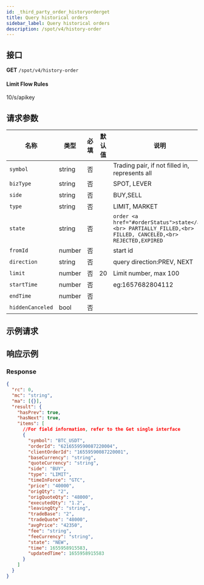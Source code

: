 ```yaml
---
id: _third_party_order_historyorderget
title: Query historical orders
sidebar_label: Query historical orders
description: /spot/v4/history-order
---
```


## 接口

**GET** `/spot/v4/history-order`

#### **Limit Flow Rules**

10/s/apikey

## 请求参数

| 名称 | 类型 | 必填 | 默认值 | 说明 | 范围 |
| --- | --- | --- | --- | --- | --- |
| `symbol` | string | 否 |  | Trading pair, if not filled in, represents all |  |
| `bizType` | string | 否 |  | SPOT, LEVER |  |
| `side` | string | 否 |  | BUY,SELL |  |
| `type` | string | 否 |  | LIMIT, MARKET |  |
| `state` | string | 否 |  | `order <a href="#orderStatus">state</a>, <br> PARTIALLY_FILLED,<br> FILLED, CANCELED,<br> REJECTED,EXPIRED` |  |
| `fromId` | number | 否 |  | start id |  |
| `direction` | string | 否 |  | query direction:PREV, NEXT |  |
| `limit` | number | 否 | 20 | Limit number, max 100 |  |
| `startTime` | number | 否 |  | eg:1657682804112 |  |
| `endTime` | number | 否 |  |  |  |
| `hiddenCanceled` | bool | 否 |  |  |  |

## 示例请求

## 响应示例

### Response

```json
{
  "rc": 0,
  "mc": "string",
  "ma": [{}],
  "result": {
    "hasPrev": true,
    "hasNext": true,
    "items": [
      //For field information, refer to the Get single interface
      {
        "symbol": "BTC_USDT",
        "orderId": "6216559590087220004",
        "clientOrderId": "16559590087220001",
        "baseCurrency": "string",
        "quoteCurrency": "string",
        "side": "BUY",
        "type": "LIMIT",
        "timeInForce": "GTC",
        "price": "40000",
        "origQty": "2",
        "origQuoteQty": "48000",
        "executedQty": "1.2",
        "leavingQty": "string",
        "tradeBase": "2",
        "tradeQuote": "48000",
        "avgPrice": "42350",
        "fee": "string",
        "feeCurrency": "string",
        "state": "NEW",
        "time": 1655958915583,
        "updatedTime": 1655958915583
      }
    ]
  }
}
```
